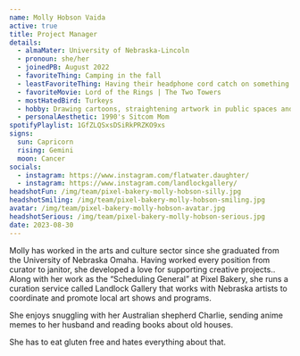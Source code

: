 ```yaml
---
name: Molly Hobson Vaida
active: true
title: Project Manager
details:
  - almaMater: University of Nebraska-Lincoln
  - pronoun: she/her
  - joinedPB: August 2022
  - favoriteThing: Camping in the fall
  - leastFavoriteThing: Having their headphone cord catch on something and be pulled out of their ears.
  - favoriteMovie: Lord of the Rings | The Two Towers
  - mostHatedBird: Turkeys
  - hobby: Drawing cartoons, straightening artwork in public spaces and waving at babies.
  - personalAesthetic: 1990's Sitcom Mom
spotifyPlaylist: 1GfZLQSxsDSiRkPRZKO9xs
signs:
  sun: Capricorn
  rising: Gemini
  moon: Cancer
socials:
  - instagram: https://www.instagram.com/flatwater.daughter/
  - instagram: https://www.instagram.com/landlockgallery/
headshotFun: /img/team/pixel-bakery-molly-hobson-silly.jpg
headshotSmiling: /img/team/pixel-bakery-molly-hobson-smiling.jpg
avatar: /img/team/pixel-bakery-molly-hobson-avatar.jpg
headshotSerious: /img/team/pixel-bakery-molly-hobson-serious.jpg
date: 2023-08-30
---
```


Molly has worked in the arts and culture sector since she graduated from the University of Nebraska Omaha. Having worked every position from curator to janitor, she developed a love for supporting creative projects.. Along with her work as the “Scheduling General” at Pixel Bakery, she runs a curation service called Landlock Gallery that works with Nebraska artists to coordinate and promote local art shows and programs.

She enjoys snuggling with her Australian shepherd Charlie, sending anime memes to her husband and reading books about old houses. 

She has to eat gluten free and hates everything about that.
